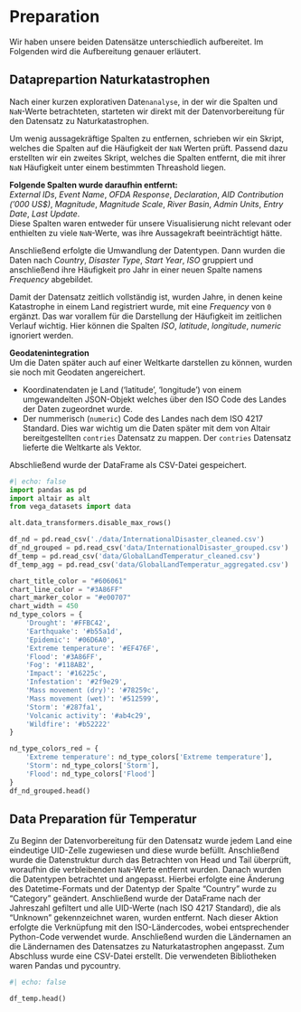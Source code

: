 # Preparation

Wir haben unsere beiden Datensätze unterschiedlich aufbereitet. Im Folgenden wird die Aufbereitung genauer erläutert.

## Dataprepartion Naturkatastrophen

Nach einer kurzen explorativen Date`nanalyse`, in der wir die Spalten und `NaN`-Werte betrachteten, starteten wir direkt mit der Datenvorbereitung für den Datensatz zu Naturkatastrophen.

Um wenig aussagekräftige Spalten zu entfernen, schrieben wir ein Skript, welches die Spalten auf die Häufigkeit der `NaN`
    Werten prüft. Passend dazu erstellten wir ein zweites Skript, welches die Spalten
    entfernt, die mit ihrer `NaN` Häufigkeit unter einem bestimmten Threashold liegen.
    
**Folgende Spalten wurde daraufhin entfernt:** <br>
 *External IDs*, *Event Name*, *OFDA Response*, *Declaration*, *AID Contribution ('000 US$)*, *Magnitude*, *Magnitude Scale*, *River Basin*, *Admin Units*, *Entry Date*, *Last Update*. 
 <br>Diese Spalten waren entweder für unsere Visualisierung nicht relevant oder enthielten zu viele `NaN`-Werte, was ihre Aussagekraft beeinträchtigt hätte.

Anschließend erfolgte die Umwandlung der Datentypen. Dann wurden die Daten nach *Country*, *Disaster Type*, *Start Year*, *ISO* gruppiert und anschließend ihre Häufigkeit pro Jahr 
    in einer neuen Spalte namens *Frequency* abgebildet.

Damit der Datensatz zeitlich vollständig ist, wurden Jahre, in denen keine Katastrophe in einem Land registriert wurde, mit eine *Frequency* von 
    `0` ergänzt. Das war vorallem für die Darstellung der Häufigkeit im zeitlichen Verlauf wichtig. 
    Hier können die Spalten *ISO*, *latitude*, *longitude*, *numeric* ignoriert werden. 



**Geodatenintegration**
<br>
Um die Daten später auch auf einer Weltkarte darstellen zu können, wurden sie noch mit Geodaten angereichert.

- Koordinatendaten je Land ('latitude', 'longitude') von einem umgewandelten JSON-Objekt welches über den ISO Code des Landes der Daten zugeordnet wurde.
- Der nummerisch (`numeric`) Code des Landes nach dem ISO 4217 Standard. Dies war wichtig um die Daten später mit dem von Altair bereitgestellten `contries` Datensatz
    zu mappen. Der `contries` Datensatz lieferte die Weltkarte als Vektor.

Abschließend wurde der DataFrame als CSV-Datei gespeichert.

```python
#| echo: false
import pandas as pd
import altair as alt
from vega_datasets import data

alt.data_transformers.disable_max_rows()

df_nd = pd.read_csv('./data/InternationalDisaster_cleaned.csv')
df_nd_grouped = pd.read_csv('data/InternationalDisaster_grouped.csv')
df_temp = pd.read_csv('data/GlobalLandTemperatur_cleaned.csv')
df_temp_agg = pd.read_csv('data/GlobalLandTemperatur_aggregated.csv')

chart_title_color = "#606061"
chart_line_color = "#3A86FF"
chart_marker_color = "#e00707"
chart_width = 450
nd_type_colors = {
    'Drought': '#FFBC42',
    'Earthquake': '#b55a1d',
    'Epidemic': '#06D6A0',
    'Extreme temperature': '#EF476F',
    'Flood': '#3A86FF',
    'Fog': '#118AB2',
    'Impact': '#16225c',
    'Infestation': '#2f9e29',
    'Mass movement (dry)': '#78259c',
    'Mass movement (wet)': '#512599',
    'Storm': '#287fa1',
    'Volcanic activity': '#ab4c29',
    'Wildfire': '#b52222'
}

nd_type_colors_red = {
    'Extreme temperature': nd_type_colors['Extreme temperature'],
    'Storm': nd_type_colors['Storm'],
    'Flood': nd_type_colors['Flood']
}
df_nd_grouped.head()
```
## Data Preparation für Temperatur
Zu Beginn der Datenvorbereitung für den Datensatz wurde jedem Land eine eindeutige UID-Zelle zugewiesen und diese wurde befüllt.
Anschließend wurde die Datenstruktur durch das Betrachten von Head und Tail überprüft, woraufhin die verbleibenden `NaN`-Werte entfernt wurden.
Danach wurden die Datentypen betrachtet und angepasst. Hierbei erfolgte eine Änderung des Datetime-Formats und der Datentyp der Spalte "Country" wurde zu "Category" geändert.
Anschließend wurde der DataFrame nach der Jahreszahl gefiltert und alle UID-Werte (nach ISO 4217 Standard), die als "Unknown" gekennzeichnet waren, wurden entfernt.
Nach dieser Aktion erfolgte die Verknüpfung mit den ISO-Ländercodes, wobei entsprechender Python-Code verwendet wurde.
Anschließend wurden die Ländernamen an die Ländernamen des Datensatzes zu Naturkatastrophen angepasst.
Zum Abschluss wurde eine CSV-Datei erstellt.
Die verwendeten Bibliotheken waren Pandas und pycountry.
```python
#| echo: false

df_temp.head()

```
